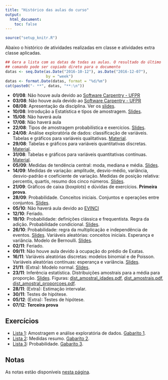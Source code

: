 ```yaml
---
title: "Histórico das aulas do curso"
output:
  html_document:
    toc: false
---
```


```r
source("setup_knitr.R")
```

Abaixo o histórico de atividades realizadas em classe e atividades extra
classe aplicadas.

```r
## Gera a lista com as datas de todas as aulas. O resultado do último
## comando pode ser copiado direto para o documento
datas <- seq.Date(as.Date("2016-10-12"), as.Date("2016-12-07"),
                  by = "week")
datas <- format.Date(datas, format = "%d/%m")
cat(paste0("- **", datas, "**:\n"))
```

- **01/08**: Não houve aula devido ao
  [Software Carpentry - UFPR](http://abelsiqueira.github.io/2016-08-01-ufpr)
- **03/08**: Não houve aula devido ao
  [Software Carpentry - UFPR](http://abelsiqueira.github.io/2016-08-01-ufpr)
- **08/08**: Apresentação da disciplina. Ver os
  [slides](01_introducao_e_amostragem/01_Introducao_a_Estatistica_e_amostragem.pdf).
- **10/08**: Introdução a Estatística e tipos de amostragem.
  [Slides](01_introducao_e_amostragem/01_Introducao_a_Estatistica_e_amostragem.pdf).
- **15/08**: Não haverá aula
- **17/08**: Não haverá aula
- **22/08**: Tipos de amostragem probabilística e exercícios.
  [Slides](01_introducao_e_amostragem/01_Introducao_a_Estatistica_e_amostragem.pdf).
- **24/08**: Análise exploratória de dados: classificação de variáveis.
  Tabelas e gráficos para variáveis qualitativas.
  [Material](02_Analise_Exploratoria_de_Dados.html).
- **29/08**: Tabelas e gráficos para variáveis quantitativas discretas.
  [Material](02_Analise_Exploratoria_de_Dados.html).
- **31/08**: Tabelas e gráficos para variáveis quantitativas contínuas.
  [Material](02_Analise_Exploratoria_de_Dados.html).
- **05/09**: Medidas de tendência central: moda, mediana e
  média. [Slides](03_Medidas_resumo/03_Medidas_resumo.pdf).
- **14/09**: Medidas de variação: amplitude, desvio-médio, variância,
  desvio-padrão e coeficiente de variação. Medidas de posição relativa:
  percentis, quartis, resumo dos cinco
  números. [Slides](03_Medidas_resumo/03_Medidas_resumo.pdf).
- **21/09**: Gráficos de caixa (*boxplots*) e dúvidas de exercícios.
  **Primeira prova**.
- **28/09**: Probabilidade. Conceitos iniciais. Conjuntos e operações
  entre conjuntos. [Slides](04_Probabilidade/04_Probabilidade.pdf).
- **05/10**: Não haverá aula devido
  ao [EVINCI](http://www.prppg.ufpr.br/evinci_einti)
- **12/10**: Feriado.
- **19/10**: Probabilidade: definições clássica e frequentista. Regra da
  adição. Probabilidade
  condicional. [Slides](04_Probabilidade/04_Probabilidade.pdf).
- **26/10**: Probabilidade: regra da multiplicação e independência de
  eventos. [Slides](04_Probabilidade/04_Probabilidade.pdf). Variáveis
  aleatórias: conceitos iniciais. Esperança e variância. Modelo de
  Bernoulli. [Slides](05_Variaveis_aleatorias/05_Variaveis_Aleatorias.pdf).
- **02/11**: Feriado.
- **09/11**: Não houve aula devido à ocupação do prédio de Exatas.
- **16/11**: Variáveis aleatórias discretas: modelos
  binomial e de Poisson. Variáveis aleatórias contínuas: esperança e
  variância.
  [Slides](05_Variaveis_aleatorias/05_Variaveis_Aleatorias.pdf).
- **21/11**: (Extra): Modelo
  normal. [Slides](05_Variaveis_aleatorias/05_Variaveis_Aleatorias.pdf).
- **23/11**: Inferência estatística. Distribuições amostrais para a
  média para proporção.
  [Slides](06_Distribuicoes_amostrais/06_Distribuicoes_amostrais.pdf).
  Figuras:
  [dist_amostral_idades.pdf](06_Distribuicoes_amostrais/dist_amostral_idades.pdf),
  [dist_amostrais.pdf](06_Distribuicoes_amostrais/dist_amostrais.pdf),
  [dist_amostral_proporcoes.pdf](06_Distribuicoes_amostrais/dist_amostral_proporcoes.pdf).
- **28/11**: (Extra): Estimação intervalar.
- **30/11**: Testes de hipótese.
- **05/12**: (Extra): Testes de hipótese.
- **07/12**: **Terceira prova**

## Exercícios

- [Lista 1][]: Amostragem e análise exploratória de dados. [Gabarito 1][].
- [Lista 2][]: Medidas resumo. [Gabarito 2][].
- [Lista 3][]: Probabilidade. [Gabarito 3][].

## Notas

As notas estão disponíveis [nesta página](notas.html).


[Lista 1]: exercicios/01_Amostragem_e_Exploratoria.pdf
[Gabarito 1]: exercicios/01_Amostragem_e_Exploratoria_GABARITO.pdf
[Lista 2]: exercicios/03_Medidas_resumo.pdf
[Gabarito 2]: exercicios/03_Medidas_resumo_GABARITO.pdf
[Lista 3]: exercicios/04_Probabilidade.pdf
[Gabarito 3]: exercicios/04_Probabilidade_GABARITO.pdf
